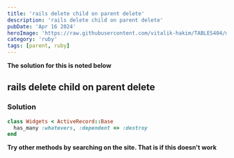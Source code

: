 ```yaml
---
title: 'rails delete child on parent delete'
description: 'rails delete child on parent delete'
pubDate: 'Apr 16 2024'
heroImage: 'https://raw.githubusercontent.com/vitalik-hakim/TABLES404/main/error_b/ruby.jpg'
category: 'ruby'
tags: [parent, ruby]
---
```


**The solution for this is noted below**

## rails delete child on parent delete

### Solution

```ruby
class Widgets < ActiveRecord::Base
  has_many :whatevers, :dependent => :destroy
end
```

**Try other methods by searching on the site. That is if this doesn't work**

